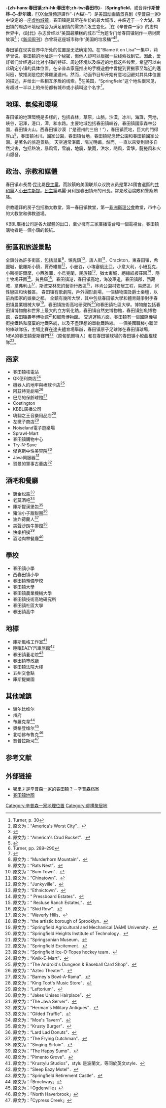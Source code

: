 {{roughtranslation|time=2018-03-03T06:28:00}}
{{noteTA
|T=zh-hans:春田镇 (辛普森一家);zh-hk:春田市 (阿森一族);zh-tw:春田市 (辛普森家庭);
|G1=Simpsons
}}
{{distinguish|內湖區}}
'''-{zh-hans:春田镇;zh-hk:春田市;zh-tw:春田市}-'''（'''Springfield'''，或音译作'''斯普林-{}-菲尔德'''，[[FOX台灣頻道|FOX台灣頻道]]譯作“-{內糊}-”）是[[美国|美国]][[动画|动画]][[情景喜剧|情景喜剧]]《[[辛普森一家|辛普森一家]]》中设定的一座[[虚构地点|虚构城镇]]。春田镇是其所在州份的最大城市，并临近于一个大湖。春田镇的周边环境经常会为满足剧情的需求而发生变化。<ref>Turner, p. 30</ref>在《辛普森一家》的虚构世界中，《[[时代|时代]]》杂志曾经以“美国最糟糕的城市”<ref>原文为：“America's Worst City”．</ref>为题专门给春田镇制作一期封面故事<ref>{{cite episode|
 | title        = New Kid on the Block
 | series       = 《[[辛普森一家|辛普森一家]]》
 | network      = 福克斯广播公司
 | airdate      = 1992年11月12日
 | season       = 4
 | number       = 8
 | minutes      = 
}}</ref>；《[[新闻周刊|新闻周刊]]》亦曾将这座城市称作“美国的垃圾桶”<ref>原文为：“America's Crud Bucket”．</ref><ref>{{cite episode|title = Summer of 4 Ft. 2|series = 《[[辛普森一家|辛普森一家]]》}}</ref>。

春田镇在现实世界中所处的位置是无法确定的。在“Blame it on Lisa”一集中，莉萨曾说，春田镇的地址是一个秘密，但他人却可以根据一些线索找到它。因此，爱好者们曾经通过比对小镇的特征、周边环境以及临近的地标这些线索，希望可以由此确定小镇的具体位置。在辛普森家庭推出的手機遊戲中曾提到要搬家至臨近的邁阿密，故推測是位於佛羅里達州。然而，动画节目却开始有意地回避对其具体位置的描述，并给出一些相互矛盾的线索。<ref>Turner, pp. 289–290</ref>在美国，“Springfield”这个地名很常见，有超过一半以上的州份都有城市或小镇叫这个名字<ref>{{cite web|title=Geographic Names Information System Feature Query Results|url=http://geonames.usgs.gov/pls/gnispublic/f?p=171:2:15227271951011717603:pg_R_17965331718946601910:NO&pg_min_row=16&pg_max_rows=15&pg_rows_fetched=15|publisher=US Geological Survey|accessdate=2007-06-05|archive-date=2008-06-21|archive-url=https://web.archive.org/web/20080621093538/http://geonames.usgs.gov/pls/gnispublic/f?p=171:2:15227271951011717603:pg_R_17965331718946601910:NO&pg_min_row=16&pg_max_rows=15&pg_rows_fetched=15|dead-url=no}}</ref>。

==地理、氣候和環境==
春田镇的地理環境是多樣的，包括森林，草原，山脈，沙漠，冰川，海灘，荒地，峽谷，沼澤，港口，潭，和水路。主要地域包括春田镇峽谷，春田镇國家森林公園，春田镇火山。西春田镇沙漠（“是德州的三倍！”），春田镇荒地，巨大的門得厚山<ref>原文为：“Murderhorn Mountain”．</ref>，春田镇冰川。國家公園，春田镇台地，春田镇紀念碑公園和春田镇國家公園。是著名的旅遊景點。
天空通常湛藍，陽光明媚。然而，一直以來受到很多自然災害，包括熱浪，暴風雪，雪崩，地震，酸雨，洪水，颶風，雷擊，龍捲風和火山爆發。

==政治、宗教和媒體==
春田镇市長喬·昆比屬[[民主党_(美国)|民主黨]]，而該鎮的美国联邦众议院议员是第24國會選區的[[共和黨_(美國)|共和黨]]人[[小丑库斯提|小丑库斯提]]。[[民主党_(美国)|民主黨]]瑪麗·貝利是春田镇州的州長。常見政治腐敗和警察賄賂。 

宗教禮拜的房子包括猶太教堂，第一春田镇教堂，第一[[非洲衛理公會|非洲衛理公會]]教堂，市中心的大教堂和佛教道場。 

KBBL廣播公司是各大媒體的出口，至少擁有三家廣播電台和一個電視台。春田镇購物者是一個小鎮的報紙。

==街區和旅遊景點==
全鎮分為許多街區，包括鼠巢<ref>原文为：“Rats Nest”．</ref>，懶鬼鎮<ref>原文为：“Bum Town”．</ref>，唐人街<ref>原文为：“Chinatown”．</ref>，Crackton，東春田镇，希臘城，俄羅斯小鎮，賈奇維爾<ref>原文为：“Junkyville”．</ref>，小曼谷，小埃塞俄比亞，小意大利，小紐瓦克，小斯德哥爾摩，小西雅圖，小烏克蘭，民族镇<ref>原文为：“Ethnictown”．</ref>，猶太東城，絕緣紙板莊園<ref>原文为：“ Pressboard Estates”．</ref>，隱士牧場莊園<ref>原文为：“ Recluse Ranch Estates,”．</ref>，貧民窟<ref>原文为：“Skid Row”．</ref>，春田镇港，春田镇高地，海波車道，春田镇郡，西藏城，韋弗利山<ref>原文为：“Waverly Hills．</ref>，斯波克林恩的藝術行政區<ref>原文为：“the artistic borough of Sprooklyn．</ref>，林肯公園村安居工程，易燃區，同性戀區和快餐區。
春田镇有歌劇院，戶外圓形劇場，一個植物園及爵士樂壇，以前為國家的娛樂之都。
全鎮有幾所大學，其中包括春田镇大學和體育競爭對手春田镇農業機械大學<ref>原文为：“Springfield Agricultural and Mechanical (A&M) University．</ref>，春田镇技術高地研究所<ref>原文为：“Springfield Heights Institute of Technology．</ref>和春田镇社區大學。博物館包括春田镇博物館和世界上最大的立方氧化鋯，春田镇自然史博物館，春田镇劍魚博物館，春田镇壽年博物館<ref>原文为：“Springsonian Museum．</ref>和郵票博物館。
交通運輸方面，春田镇有一個國際機場銜接鐵路和廢棄的地鐵系統，以及不盡理想的單軌鐵路線。
一個美國職棒小聯盟的棒球隊伍，主場比賽在達夫體育場舉辦，春田镇原子足球隊在春田镇球場，NBA的春田镇愛斯賽門<ref>原文为：“Springfield Excitement．</ref>（原甸凱爾特人）和在春田镇球場的春田镇小鮫曲棍球隊<ref>原文为：“Springfield Ice-O-Topes hockey team．</ref>。

==商家==
*春田镇核電站
*QK便利商店<ref>原文为：“Kwik-E-Mart”．</ref>
*機器人的地牢與棒球卡店<ref>原文为：“The Android's Dungeon & Baseball Card Shop”．</ref>
*阿茲特克劇場<ref>原文为：“Aztec Theater”．</ref>
*巴尼的保齡球館<ref>原文为：“Barney's Bowl-A-Rama”．</ref>
*Costington
*KBBL廣播公司
*嗨翻之王音樂用品店<ref>原文为：“King Toot's Music Store”．</ref>
*左撇子商店<ref>原文为：“Leftorium”．</ref>
*Noiseland電子遊樂場
*Sprawl-Mart
*春田镇購物中心
*Try-N-Save
*傑克斯中性美容院<ref>原文为：“Jakes Unisex Hairplace”．</ref>
*Java伺服器<ref>原文为：“The Java Server”．</ref>
*賀曼的軍事古董店<ref>原文为：“Herman's Military Antiques”．</ref>

==酒吧和餐廳==
*鍍金松露<ref>原文为：“Gilded Truffle”．</ref>
*老莫酒吧<ref>原文为：“Moe's Tavern”．</ref>
*庫斯提漢堡包<ref>原文为：“Krusty Burger”．</ref>
*豬油小子甜甜圈<ref>原文为：“Lard Lad Donuts”．</ref>
*油炸荷蘭人<ref>原文为：“The Frying Dutchman”．</ref>
*美聲沙朗牛排館<ref>原文为：“Singing Sirloin”．</ref>
*快樂相撲<ref>原文为：“The Happy Sumo”．</ref>
*酒池肉林餐廳<ref>原文为：“Pimento Grove”．</ref>

==學校==
*春田镇小學
*西春田镇小學
*春田镇預備學校
*春田镇大學
*春田镇農業機械大學
*春田镇技術高地研究所
*春田镇社區大學
*春田镇高中

==地標==
*庫斯風格工作室<ref>原文为：“Krustylu Studios”，stylu 是波蘭文，等同於英文style．</ref>
*睡眠EAZY汽車旅館<ref>原文为：“Sleep Eazy Motel”．</ref>
*春田镇養老院<ref>原文为：“Springfield Retirement Castle”．</ref>
*春田镇市政廳
*春田镇法院大樓
*五州交會點
*庫斯提樂園

==其他城鎮==
*谢尔比维尔
*州府
*布羅克韋<ref>原文为：「Brockway」</ref>
*奧格登维尔<ref>原文为：「Ogdenville」</ref>
*北哈佛布魯克<ref>原文为：「North Haverbrook」</ref>
*賽普拉斯河<ref>原文为：「Cypress Creek」</ref>

== 参考文献 ==
{{reflist|2}}

== 外部链接 ==
* [https://web.archive.org/web/20071030082208/http://www.snpp.com/guides/springfield.list.html 哪里才是辛普森一家的春田镇？]－辛普森档案
* [https://web.archive.org/web/20080108074853/http://www.mapofspringfield.com/ 春田镇地图]


[[Category:辛普森一家地理位置|Category:辛普森一家地理位置]]
[[Category:虛構聚居地|Category:虛構聚居地]]